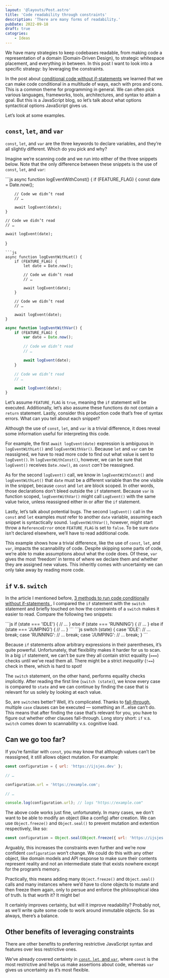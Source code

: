 ```yaml
---
layout: '@layouts/Post.astro'
title: 'Code readability through constraints'
description: 'There are many forms of readability.'
pubDate: 2022-09-18
draft: true
catogries:
	- Ideas
---
```



We have many strategies to keep codebases readable, from making code a representation of a domain (Domain-Driven Design), to strategic whitespace placement, and everything in between. In this post I want to look into a specific strategy: by leveraging the constraints.

In the post about [conditional code without if-statements](/posts/2022-08-03-3-methods-to-run-code-conditionally) we learned that we can make code conditional in a multitude of ways, each with pros and cons. This is a common theme for programming in general. We can often pick various languages, frameworks, tools, architectures, and syntax to attain a goal. But this is a JavaScript blog, so let’s talk about what options syntactical options JavaScript gives us.

Let’s look at some examples.

## `const`, `let`, and `var`

`const`, `let`, and `var` are the three keywords to declare variables, and they’re all slightly different. Which do you pick and why?

Imagine we’re scanning code and we run into either of the three snippets below. Note that the only difference between these snippets is the use of `const`, `let`, and `var`:

<CodeVersus>
```js
async function logEventWithConst() {
	if (FEATURE_FLAG) {
		const date = Date.now();

		// Code we didn’t read
		// …

		await logEvent(date);
	}

	// Code we didn’t read
	// …

	await logEvent(date);
}
```
```js
async function logEventWithLet() {
	if (FEATURE_FLAG) {
		let date = Date.now();

		// Code we didn’t read
		// …

		await logEvent(date);
	}

	// Code we didn’t read
	// …

	await logEvent(date);
}
```
```js
async function logEventWithVar() {
	if (FEATURE_FLAG) {
		var date = Date.now();

		// Code we didn’t read
		// …

		await logEvent(date);
	}

	// Code we didn’t read
	// …

	await logEvent(date);
}
```
</CodeVersus>

Let’s assume `FEATURE_FLAG` is `true`, meaning the `if` statement will be executed. Additionally, let’s also assume these functions do not contain a `return` statement. Lastly, consider this production code that’s free of syntax errors. What can you tell about each snippet?

Although the use of `const`, `let`, and `var` is a trivial difference, it does reveal some information useful for interpreting this code.

For example, the first `await logEvent(date)` expression is ambiguous in `logEventWithLet()` and `logEventWithVar()`. Because `let` and `var` can be reassigned, we have to read more code to find out what value is sent to `logEvent()`. In `logEventWithConst()`, however, we can be sure that `logEvent()` receives `Date.now()`, as `const` _can’t_ be reassigned.

As for the second `logEvent()` call, we know in `logEventWithConst()` and `logEventWithLet()` that `date` must be a different variable than the one visible in the snippet, because `const` and `let` are block scoped. In other words, those declarations don’t bleed outside the `if` statement. Because `var` is function scoped, `logEventWithVar()` might call `LogEvent()` with the same value twice, unless reassigned either in or after the `if` statement.

Lastly, let’s talk about potential bugs. The second `logEvent()` call in the `const` and `let` examples _must_ refer to another `date` variable, assuming each snippet is syntactically sound. `logEventWithVar()`, however, might start throw a `ReferenceError` once `FEATURE_FLAG` is set to `false`. To be sure `date` isn’t declared elsewhere, we’ll have to read additional code.

This example shows how a trivial difference, like the use of `const`, `let`, and `var`, impacts the scannability of code. Despite skipping some parts of code, we’re able to make assumptions about what the code does. Of these, `var` gives the most ‘freedom’ in terms of where we declare them and whether they are assigned new values. This inheritly comes with uncertainty we can only take away by reading more code.

## `if` v.s. `switch`

In the article I mentioned before, [3 methods to run code conditionally without if-statements
](/posts/2022-08-03-3-methods-to-run-code-conditionally), I compared the `if` statement with the `switch` statement and briefly touched on how the constraints of a `switch` makes it easier to read. Compare the following two snippets:

<CodeVersus>
```js
if (state === 'IDLE') {
	// …
} else if (state === 'RUNNING') {
	// …
} else if (state === 'JUMPING') {
	// …
}
```
```js
switch (state) {
	case 'IDLE':
		// …
		break;
	case 'RUNNING':
		// …
		break;
	case 'JUMPING':
		// …
		break;
}
```
</CodeVersus>

Because `if` statements allow arbitrary expressions in their parentheses, it’s quite powerful. Unfortunately, that flexibility makes it harder for us to scan. In a big `if` statement, we can’t be sure they all contain strict equality (`===`) checks until we’ve read them all. There might be a strict _inequality_ (`!==`) check in there, which is hard to spot!

The `switch` statement, on the other hand, performs equality checks implicitly. After reading the first line (`switch (state)`), we know every case is compared to `state` and we can continue by finding the case that is relevant for us solely by looking at each value.

So, are `switch`es better? Well, it’s complicated. Thanks to [fall-through](https://developer.mozilla.org/en-US/docs/Web/JavaScript/Reference/Statements/switch#breaking_and_fall-through), multiple `case` clauses can be executed — something an if…else can’t do. This means that after finding the case that’s relevant for you, you have to figure out whether other clauses fall-through. Long story short: `if` v.s. `switch` comes down to scannability v.s. cognitive load.

## Can we go too far?

If you’re familiar with `const`, you may know that although values can’t be reassigned, it still allows object mutation. For example:

```js
const configuration = { url: 'https://ijsjes.dev' };

// …

configuration.url = 'https://example.com';

// …

console.log(configuration.url); // logs "https://example.com"
```

The above code works just fine, unfortunately. In many cases, we don’t want to be able to modify an object (like a config) after creation. We can use `Object.freeze()` and `Object.seal()` to prevent mutation and extention respectively, like so:

```js
const configuration = Object.seal(Object.freeze({ url: 'https://ijsjes.dev' }));
```

Arguably, this increases the constraints even further and we’re now confident `configuration` won’t change. We could do this with any other object, like domain models and API response to make sure their contents represent reality and not an intermediate state that exists nowhere except for the program’s memory.

Practically, this means adding many `Object.freeze()` and `Object.seal()` calls and many instances where we’d have to clone objects to mutate and then freeze them again, only to persue and enforce the philosophical idea of truth. Is that worth it? It might be!

It certainly improves certainty, but will it improve readability? Probably not, as we’ll write quite some code to work around immutable objects. So as always, there’s a balance.

## Other benefits of leveraging constraints

There are other benefits to preferring restrictive JavaScript syntax and features over less restrictive ones.

We’ve already covered certainty in [`const`, `let`, and `var`](#const-let-and-var), where `const` is the most restrictive and helps us make assertions about code, whereas `var` gives us uncertainty as it’s most flexible.
